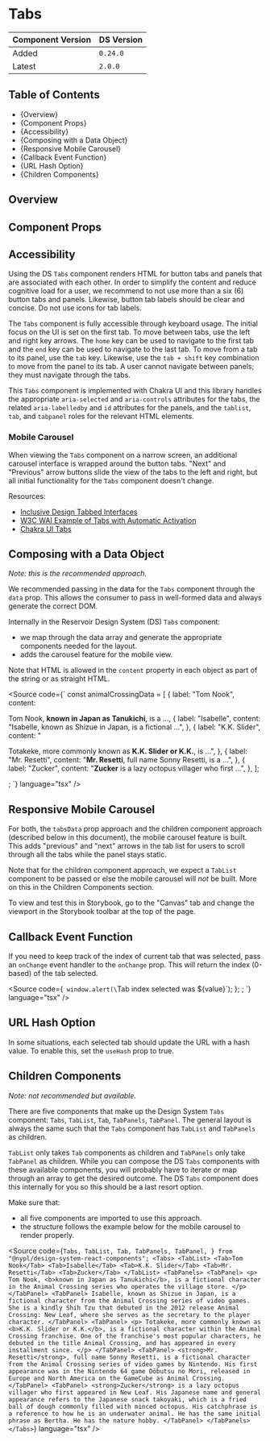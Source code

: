 

<Meta of={TabsStories} />

# Tabs

| Component Version | DS Version |
| ----------------- | ---------- |
| Added             | `0.24.0`   |
| Latest            | `2.0.0`    |

## Table of Contents

- {<Link href="#overview" target="_self">Overview</Link>}
- {<Link href="#component-props" target="_self">Component Props</Link>}
- {<Link href="#accessibility" target="_self">Accessibility</Link>}
- {<Link href="#composing-with-a-data-object" target="_self">Composing with a Data Object</Link>}
- {<Link href="#responsive-mobile-carousel" target="_self">Responsive Mobile Carousel</Link>}
- {<Link href="#callback-event-function" target="_self">Callback Event Function</Link>}
- {<Link href="#url-hash-option" target="_self">URL Hash Option</Link>}
- {<Link href="#children-components" target="_self">Children Components</Link>}

## Overview

<Description of={TabsStories} />

## Component Props

<Canvas of={TabsStories.WithControls} />

<ArgTypes of={TabsStories.WithControls} />

## Accessibility

Using the DS `Tabs` component renders HTML for button tabs and panels that are
associated with each other. In order to simplify the content and reduce
cognitive load for a user, we recommend to not use more than a six (6) button
tabs and panels. Likewise, button tab labels should be clear and concise. Do not
use icons for tab labels.

The `Tabs` component is fully accessible through keyboard usage. The initial
focus on the UI is set on the first tab. To move between tabs, use the left and
right key arrows. The `home` key can be used to navigate to the first tab and
the `end` key can be used to navigate to the last tab. To move from a tab to its
panel, use the `tab` key. Likewise, use the `tab + shift` key combination to
move from the panel to its tab. A user cannot navigate between panels; they must
navigate through the tabs.

This `Tabs` component is implemented with Chakra UI and this library handles the
appropriate `aria-selected` and `aria-controls` attributes for the tabs, the
related `aria-labelledby` and `id` attributes for the panels, and the `tablist`,
`tab`, and `tabpanel` roles for the relevant HTML elements.

### Mobile Carousel

When viewing the `Tabs` component on a narrow screen, an additional carousel
interface is wrapped around the button tabs. "Next" and "Previous" arrow buttons
slide the view of the tabs to the left and right, but all initial functionality
for the `Tabs` component doesn't change.

Resources:

- [Inclusive Design Tabbed Interfaces](https://inclusive-components.design/tabbed-interfaces/)
- [W3C WAI Example of Tabs with Automatic Activation](https://www.w3.org/TR/wai-aria-practices/examples/tabs/tabs-1/tabs.html)
- [Chakra UI Tabs](https://chakra-ui.com/docs/components/disclosure/tabs)

## Composing with a Data Object

_Note: this is the recommended approach._

We recommended passing in the data for the `Tabs` component through the `data`
prop. This allows the consumer to pass in well-formed data and always generate
the correct DOM.

Internally in the Reservoir Design System (DS) `Tabs` component:

- we map through the data array and generate the appropriate components needed
  for the layout.
- adds the carousel feature for the mobile view.

Note that HTML is allowed in the `content` property in each object as part of
the string or as straight HTML.

<Source
  code={`
const animalCrossingData = [
  {
    label: "Tom Nook",
    content: <p>Tom Nook, <b>known in Japan as Tanukichi</b>, is a ...,
  {
    label: "Isabelle",
    content: "Isabelle, known as Shizue in Japan, is a fictional ...",
  },
  {
    label: "K.K. Slider",
    content:
      "<p>Totakeke, more commonly known as <b>K.K. Slider or K.K.</b>, is ...",
  },
  {
    label: "Mr. Resetti",
    content:
      "<strong>Mr. Resetti</strong>, full name Sonny Resetti, is a ...",
  },
  {
    label: "Zucker",
    content:
      "<strong>Zucker</strong> is a lazy octopus villager who first ...",
  },
];

<Tabs tabsData={animalCrossingData} />; `} language="tsx" />

## Responsive Mobile Carousel

For both, the `tabsData` prop approach and the children component approach
(described below in this document), the mobile carousel feature is built. This
adds "previous" and "next" arrows in the tab list for users to scroll through
all the tabs while the panel stays static.

Note that for the children component approach, we expect a `TabList` component
to be passed or else the mobile carousel will _not_ be built. More on this in
the <Link href="#children-components" target="_self">Children Components</Link> section.

To view and test this in Storybook, go to the "Canvas" tab and change the
viewport in the Storybook toolbar at the top of the page.

## Callback Event Function

If you need to keep track of the index of current tab that was selected, pass an
`onChange` event handler to the `onChange` prop. This will return the index
(0-based) of the tab selected.

<Source
  code={`
  window.alert(\`Tab index selected was \${value}\`);
};
<Tabs tabsData={animalCrossing} onChange={onChange} />;
`}
  language="tsx"
/>

<Canvas of={TabsStories.CallbackEventFunction} />

## URL Hash Option

In some situations, each selected tab should update the URL with a hash value.
To enable this, set the `useHash` prop to true.

<Canvas of={TabsStories.URLHashOption} />

## Children Components

_Note: not recommended but available._

There are five components that make up the Design System `Tabs` component:
`Tabs`, `TabList`, `Tab`, `TabPanels`, `TabPanel`. The general layout is always
the same such that the `Tabs` component has `TabList` and `TabPanels` as
children.

`TabList` only takes `Tab` components as children and `TabPanels` only take
`TabPanel` as children. While you can compose the DS `Tabs` components with
these available components, you will probably have to iterate or map through an
array to get the desired outcome. The DS `Tabs` component does this internally
for you so this should be a last resort option.

Make sure that:

- all five components are imported to use this approach.
- the structure follows the example below for the mobile carousel to render
  properly.

<Source
  code={`
  Tabs,
  TabList,
  Tab,
  TabPanels,
  TabPanel,
} from "@nypl/design-system-react-components";
<Tabs>
  <TabList>
    <Tab>Tom Nook</Tab>
    <Tab>Isabelle</Tab>
    <Tab>K.K. Slider</Tab>
    <Tab>Mr. Resetti</Tab>
    <Tab>Zucker</Tab>
  </TabList>
  <TabPanels>
    <TabPanel>
      <p>
        Tom Nook, <b>known in Japan as Tanukichi</b>, is a fictional
        character in the Animal Crossing series who operates the village
        store.
      </p>
    </TabPanel>
    <TabPanel>
      Isabelle, known as Shizue in Japan, is a fictional character from the
      Animal Crossing series of video games. She is a kindly Shih Tzu that
      debuted in the 2012 release Animal Crossing: New Leaf, where she
      serves as the secretary to the player character.
    </TabPanel>
    <TabPanel>
      <p>
        Totakeke, more commonly known as <b>K.K. Slider or K.K.</b>, is a
        fictional character within the Animal Crossing franchise. One of the
        franchise's most popular characters, he debuted in the title Animal
        Crossing, and has appeared in every installment since.
      </p>
    </TabPanel>
    <TabPanel>
      <strong>Mr. Resetti</strong>, full name Sonny Resetti, is a fictional
      character from the Animal Crossing series of video games by Nintendo.
      His first appearance was in the Nintendo 64 game Dōbutsu no Mori,
      released in Europe and North America on the GameCube as Animal
      Crossing.
    </TabPanel>
    <TabPanel>
      <strong>Zucker</strong> is a lazy octopus villager who first appeared
      in New Leaf. His Japanese name and general appearance refers to the
      Japanese snack takoyaki, which is a fried ball of dough commonly
      filled with minced octopus. His catchphrase is a reference to how he
      is an underwater animal. He has the same initial phrase as Bertha. He
      has the nature hobby.
    </TabPanel>
  </TabPanels>
</Tabs>
`}
  language="tsx"
/>

<Canvas of={TabsStories.ChildrenComponents} />
